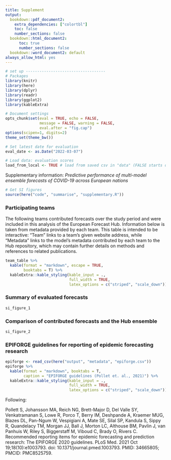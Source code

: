 ```yaml
---
title: Supplement
output:
  bookdown::pdf_document2:
    extra_dependencies: ["colortbl"]
    toc: false
    number_sections: false
  bookdown::html_document2:
      toc: true
      number_sections: false
  bookdown::word_document2: default
always_allow_html: yes
---
```


```r
# set up -----------------------------------
# Packages
library(knitr)
library(here)
library(dplyr)
library(readr)
library(ggplot2)
library(kableExtra)

# Document settings
opts_chunk$set(eval = TRUE, echo = FALSE,
               message = FALSE, warning = FALSE,
               eval.after = "fig.cap")
options(scipen=1, digits=2)
theme_set(theme_bw())

# Set latest date for evaluation
eval_date <- as.Date("2022-03-07")

# Load data: evaluation scores
load_from_local <- TRUE # load from saved csv in "data" (FALSE starts download)
```

Supplementary information: _Predictive performance of multi-model ensemble forecasts of COVID-19 across European nations_

```r
# Get SI figures
source(here("code", "summarise", "supplementary.R"))
```

### Participating teams

The following teams contributed forecasts over the study period and were included in this analysis of the European Forecast Hub. Information below is taken from metadata provided by each team. This table is intended to be interactive: "Team" links to a team's given website address, while "Metadata" links to the model's metadata contributed by each team to the Hub repository, which may contain further details on methods and references to related publications.

```r
team_table %>%
  kable(format = "markdown", escape = TRUE,
        booktabs = T) %>%
  kableExtra::kable_styling(kable_input = .,
                            full_width = TRUE,
                            latex_options = c("striped", "scale_down"))
```

 \newpage
 
### Summary of evaluated forecasts
```r
si_figure_1
```

\newpage
 
### Comparison of contributed forecasts and the Hub ensemble
```r
si_figure_2
```


### EPIFORGE guidelines for reporting of epidemic forecasting research

```r
epiforge <- read_csv(here("output", "metadata", "epiforge.csv"))
epiforge %>%
  kable(format = "markdown", booktabs = T,
        caption = "EPIFORGE guidelines (Pollet et. al., 2021)") %>%
  kableExtra::kable_styling(kable_input = .,
                            full_width = TRUE,
                            latex_options = c("striped", "scale_down"))
```

Following:

Pollett S, Johansson MA, Reich NG, Brett-Major D, Del Valle SY, Venkatramanan S, Lowe R, Porco T, Berry IM, Deshpande A, Kraemer MUG, Blazes DL, Pan-Ngum W, Vespigiani A, Mate SE, Silal SP, Kandula S, Sippy R, Quandelacy TM, Morgan JJ, Ball J, Morton LC, Althouse BM, Pavlin J, van Panhuis W, Riley S, Biggerstaff M, Viboud C, Brady O, Rivers C. Recommended reporting items for epidemic forecasting and prediction research: The EPIFORGE 2020 guidelines. PLoS Med. 2021 Oct 19;18(10):e1003793. doi: 10.1371/journal.pmed.1003793. PMID: 34665805; PMCID: PMC8525759.

